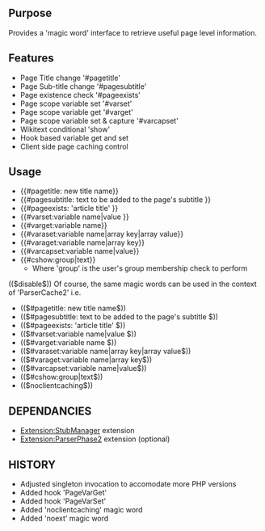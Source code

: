 {{Extension
|name        = PageFunctions
|status      = beta
|type        = parser
|author      = [[user:jldupont|Jean-Lou Dupont]]
|image       =
|version     = 1.0.0
|update      =
|mediawiki   = 1.10, 1.11
|download    = [http://mediawiki.googlecode.com/svn/tags/ SVN]
|readme      =
|changelog   = See SVN ($Id$)
|description = 
|parameters  =
|rights      =
|example     =
}}
== Purpose ==
Provides a 'magic word' interface to retrieve useful page level information.           

== Features ==
* Page Title change '#pagetitle'
* Page Sub-title change '#pagesubtitle'
* Page existence check '#pageexists'
* Page scope variable set '#varset'
* Page scope variable get '#varget'
* Page scope variable set & capture '#varcapset'
* Wikitext conditional 'show'
* Hook based variable get and set
* Client side page caching control

== Usage ==

* <nowiki>{{#pagetitle: new title name}}</nowiki>
* <nowiki>{{#pagesubtitle: text to be added to the page's subtitle }}</nowiki>
* <nowiki>{{#pageexists: 'article title' }}</nowiki>
* <nowiki>{{#varset:variable name|value }}</nowiki>
* <nowiki>{{#varget:variable name}}</nowiki>
* <nowiki>{{#varaset:variable name|array key|array value}}</nowiki>
* <nowiki>{{#varaget:variable name|array key}}</nowiki>
* <nowiki>{{#varcapset:variable name|value}}</nowiki>
* <nowiki>{{#cshow:group|text}}</nowiki>
** Where 'group' is the user's group membership check to perform

(($disable$))
Of course, the same magic words can be used in the context of 'ParserCache2' i.e.
* <nowiki>(($#pagetitle: new title name$))</nowiki>
* <nowiki>(($#pagesubtitle: text to be added to the page's subtitle $))</nowiki>
* <nowiki>(($#pageexists: 'article title' $))</nowiki>
* <nowiki>(($#varset:variable name|value $))</nowiki>
* <nowiki>(($#varget:variable name $))</nowiki>
* <nowiki>(($#varaset:variable name|array key|array value$))</nowiki>
* <nowiki>(($#varaget:variable name|array key$))</nowiki>
* <nowiki>(($#varcapset:variable name|value$))</nowiki>
* <nowiki>(($#cshow:group|text$))</nowiki>
* <nowiki>(($noclientcaching$))</nowiki>

== DEPENDANCIES ==
* [[Extension:StubManager]] extension
* [[Extension:ParserPhase2]] extension (optional)

{{Pear|ParserExt}}

== HISTORY ==
* Adjusted singleton invocation to accomodate more PHP versions
* Added hook 'PageVarGet'
* Added hook 'PageVarSet'
* Added 'noclientcaching' magic word
* Added 'noext' magic word
